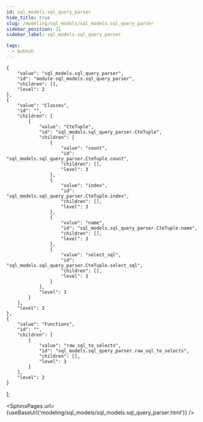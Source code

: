 ```yaml
---
id: sql_models.sql_query_parser
hide_title: true
slug: /modeling/sql_models/sql_models.sql_query_parser
sidebar_position: 21
sidebar_label: sql_models.sql_query_parser

tags:
  - buhtuh
---
```


    {
        "value": "sql_models.sql_query_parser",
        "id": "module-sql_models.sql_query_parser",
        "children": [],
        "level": 2
    },
    {
        "value": "Classes",
        "id": "",
        "children": [
            {
                "value": "CteTuple",
                "id": "sql_models.sql_query_parser.CteTuple",
                "children": [
                    {
                        "value": "count",
                        "id": "sql_models.sql_query_parser.CteTuple.count",
                        "children": [],
                        "level": 3
                    },
                    {
                        "value": "index",
                        "id": "sql_models.sql_query_parser.CteTuple.index",
                        "children": [],
                        "level": 3
                    },
                    {
                        "value": "name",
                        "id": "sql_models.sql_query_parser.CteTuple.name",
                        "children": [],
                        "level": 3
                    },
                    {
                        "value": "select_sql",
                        "id": "sql_models.sql_query_parser.CteTuple.select_sql",
                        "children": [],
                        "level": 3
                    }
                ],
                "level": 3
            }
        ],
        "level": 2
    },
    {
        "value": "Functions",
        "id": "",
        "children": [
            {
                "value": "raw_sql_to_selects",
                "id": "sql_models.sql_query_parser.raw_sql_to_selects",
                "children": [],
                "level": 3
            }
        ],
        "level": 2
    }
];




<SphinxPages url={useBaseUrl('modeling/sql_models/sql_models.sql_query_parser.html')} />
